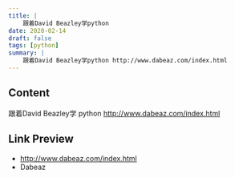 ```yaml
---
title: |
    跟着David Beazley学python
date: 2020-02-14
draft: false
tags: [python]
summary: |
    跟着David Beazley学python http://www.dabeaz.com/index.html
---
```


## Content

跟着David Beazley学 python http://www.dabeaz.com/index.html

## Link Preview

- http://www.dabeaz.com/index.html
- Dabeaz
